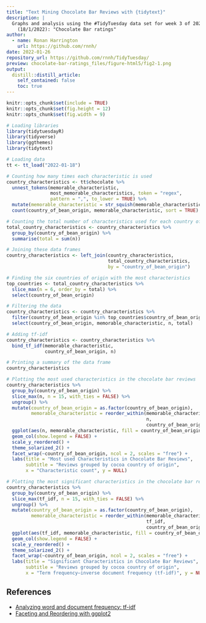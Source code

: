 ```yaml
---
title: "Text Mining Chocolate Bar Reviews with {tidytext}"
description: |
  Graphs and analysis using the #TidyTuesday data set for week 3 of 2022
    (18/1/2022): "Chocolate Bar ratings"
author:
  - name: Ronan Harrington
    url: https://github.com/rnnh/
date: 2022-01-26
repository_url: https://github.com/rnnh/TidyTuesday/
preview: chocolate-bar-ratings_files/figure-html5/fig2-1.png
output:
  distill::distill_article:
    self_contained: false
    toc: true
---
```


```r
knitr::opts_chunk$set(include = TRUE)
knitr::opts_chunk$set(fig.height = 12)
knitr::opts_chunk$set(fig.width = 9)
```

```r
# Loading libraries
library(tidytuesdayR)
library(tidyverse)
library(ggthemes)
library(tidytext)

# Loading data
tt <- tt_load("2022-01-18")
```

```r
# Counting how many times each characteristic is used
country_characteristics <- tt$chocolate %>%
  unnest_tokens(memorable_characteristic,
                most_memorable_characteristics, token = "regex",
                pattern = ",", to_lower = TRUE) %>%
  mutate(memorable_characteristic = str_squish(memorable_characteristic)) %>%
  count(country_of_bean_origin, memorable_characteristic, sort = TRUE)

# Counting the total number of characteristics used for each country of origin
total_country_characteristics <- country_characteristics %>%
  group_by(country_of_bean_origin) %>%
  summarise(total = sum(n))

# Joining these data frames
country_characteristics <- left_join(country_characteristics,
                                     total_country_characteristics,
                                     by = "country_of_bean_origin")

# Finding the six countries of origin with the most characteristics
top_countries <- total_country_characteristics %>%
  slice_max(n = 6, order_by = total) %>%
  select(country_of_bean_origin)

# Filtering the data
country_characteristics <- country_characteristics %>%
  filter(country_of_bean_origin %in% top_countries$country_of_bean_origin) %>%
  select(country_of_bean_origin, memorable_characteristic, n, total)

# Adding tf-idf
country_characteristics <- country_characteristics %>%
  bind_tf_idf(memorable_characteristic,
              country_of_bean_origin, n)

# Printing a summary of the data frame
country_characteristics
```

```r
# Plotting the most used characteristics in the chocolate bar reviews
country_characteristics %>%
  group_by(country_of_bean_origin) %>%
  slice_max(n, n = 15, with_ties = FALSE) %>%
  ungroup() %>%
  mutate(country_of_bean_origin = as.factor(country_of_bean_origin),
         memorable_characteristic = reorder_within(memorable_characteristic,
                                                   n,
                                                   country_of_bean_origin)) %>%
  ggplot(aes(n, memorable_characteristic, fill = country_of_bean_origin)) +
  geom_col(show.legend = FALSE) +
  scale_y_reordered() +
  theme_solarized_2() +
  facet_wrap(~country_of_bean_origin, ncol = 2, scales = "free") +
  labs(title = "Most used Characteristics in Chocolate Bar Reviews",
       subtitle = "Reviews grouped by cocoa country of origin",
       x = "Characteristic count", y = NULL)
```

```r
# Plotting the most significant characteristics in the chocolate bar reviews
country_characteristics %>%
  group_by(country_of_bean_origin) %>%
  slice_max(tf_idf, n = 15, with_ties = FALSE) %>%
  ungroup() %>%
  mutate(country_of_bean_origin = as.factor(country_of_bean_origin),
         memorable_characteristic = reorder_within(memorable_characteristic,
                                                   tf_idf,
                                                   country_of_bean_origin)) %>%
  ggplot(aes(tf_idf, memorable_characteristic, fill = country_of_bean_origin)) +
  geom_col(show.legend = FALSE) +
  scale_y_reordered() +
  theme_solarized_2() +
  facet_wrap(~country_of_bean_origin, ncol = 2, scales = "free") +
  labs(title = "Significant Characteristics in Chocolate Bar Reviews",
       subtitle = "Reviews grouped by cocoa country of origin",
       x = "Term frequency–inverse document frequency (tf-idf)", y = NULL)
```

## References

- [Analyzing word and document frequency: tf-idf](https://www.tidytextmining.com/tfidf.html)
- [Faceting and Reordering with ggplot2](https://cmdlinetips.com/2020/02/faceting-and-reordering-with-ggplot2/)